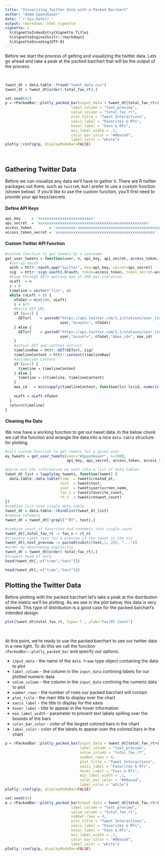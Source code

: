 ```yaml
---
title: "Visualizing Twitter Data with a Packed Barchart"
author: "Adam Spannbauer"
date: "`r Sys.Date()`"
output: rmarkdown::html_vignette
vignette: >
  %\VignetteIndexEntry{Vignette Title}
  %\VignetteEngine{knitr::rmarkdown}
  %\VignetteEncoding{UTF-8}
---
```


Before we start the process of getting and visualizing the twitter data.  Lets go ahead and take a peak at the packed barchart that will be the output of the process.

<br>

```r
tweet_dt = data.table::fread("tweet_data.csv")
tweet_dt = tweet_dt[order(-total_fav_rt),]
```

```r
set.seed(42)
p = rPackedBar::plotly_packed_bar(input_data = tweet_dt[total_fav_rt>0,],
                              label_column = "text_preview",
                              value_column = "total_fav_rt",
                              plot_title = "Tweet Interactions",
                              xaxis_label = "Favorites & RTs",
                              hover_label = "Favs & RTs",
                              min_label_width = .1,
                              color_bar_color = "#00aced",
                              label_color = "white")
plotly::config(p, displayModeBar=FALSE)
```

<br>

## Gathering Twitter Data

Before we can visualize any data we'll have to gather it.  There are R twitter packages out there, such as `twitteR`, but I prefer to use a custom function (shown below).  If you'd like to use the custom function, you'll first need to provide your api keys/secrets.

#### Define API Keys

```r
api_key     = 'xxxxxxxxxxxxxxxxxxxxxxxxx'
api_secret  = 'xxxxxxxxxxxxxxxxxxxxxxxxxxxxxxxxxxxxxxxxxxxxxxxxxx'
access_token        = 'xxxxxxxxx-xxxxxxxxxxxxxxxxxxxxxxxxxxxxxxxxxxxxxxxx'
access_token_secret = 'xxxxxxxxxxxxxxxxxxxxxxxxxxxxxxxxxxxxxxxxxxxxx'
```

#### Custom Twitter API Function

```r
#custom function to get tweets by a username
get_user_tweets = function(user, n, api_key, api_secret, access_token, access_token_secret) {
  #set up oauth
  auth = httr::oauth_app("twitter", key=api_key, secret=api_secret)
  sig  = httr::sign_oauth1.0(auth, token=access_token, token_secret=access_token_secret)
  #loop through GETs getting max of 200 per iteration
  nLeft  = n
  i = 0
  timeline = vector("list", n)
  while (nLeft > 0) {
    nToGet = min(200, nLeft)
    i = i+1
    #build GET URL
    if (i==1) {
      GETurl    = paste0("https://api.twitter.com/1.1/statuses/user_timeline.json?screen_name=", 
                         user,"&count=", nToGet)
    } else {
      GETurl    = paste0("https://api.twitter.com/1.1/statuses/user_timeline.json?screen_name=", 
                         user,"&count=", nToGet,"&max_id=", max_id)
    }
    #actual GET and content extract
    timelineRaw = httr::GET(GETurl, sig)
    timelineContent = httr::content(timelineRaw)
    #accumulate content
    if (i==1) {
      timeline = timelineContent
    } else {
      timeline = c(timeline, timelineContent)
    }
    max_id   = min(vapply(timelineContent, function(ls) ls$id, numeric(1)))
    
    nLeft = nLeft-nToGet
  }
  return(timeline)
}
```

#### Cleaning the Data

We now have a working function to get our tweet data.  In the below chunk we call the function and wrangle the data into a nice `data.table` structure for plotting.

```r
#call custom function to get tweets for a given user
my_tweets = get_user_tweets(user="ASpannbauer", n=1000,
                            api_key, api_secret, access_token, access_token_secret)

#parse out the information we want into a list of data.tables
tweet_dt_list = lapply(my_tweets, function(tweet) {
  data.table::data.table(time  = tweet$created_at,
                         text  = tweet$text,
                         user  = tweet$user$screen_name,
                         fav_n = tweet$favorite_count,
                         rt_n  = tweet$retweet_count)
})
#combine list into single data.table
tweet_dt = data.table::rbindlist(tweet_dt_list)
#remove retweets
tweet_dt = tweet_dt[!grepl("^RT", text),]

#combine count of favorites and retweets into single count
tweet_dt[,total_fav_rt := fav_n + rt_n]
#truncate tweet text for a preview of the tweet in the viz
tweet_dt[,text_preview := paste0(substr(text,1, 20), "...")]
#order by descending popularity
tweet_dt = tweet_dt[order(-total_fav_rt),]
#inspect head of data
head(tweet_dt[,-c("time","text")])
```

```r
head(tweet_dt[,-c("time","text")])
```

## Plotting the Twitter Data

Before plotting with the packed barchart let's take a peak at the distribution of the metric we'll be plotting.  As we see in the plot below, this data is very skewed.  This type of distribution is a good case for the packed barchart's intended design.

```r
plot(tweet_dt$total_fav_rt, type='l', ylab="Fav|RT Count")
```

<br>

At this point, we're ready to use the packed barchart to see our twitter data in a new light.  To do this we call the function `rPackedBar::plotly_packed_bar` and specify our options.

* `input_data` - the name of the `data.frame` type object containing the data to plot
* `label_column` - the column in the `input_data` contining labels for our plotted numeric data
* `value_column` - the column in the `input_data` contining the numeric data to plot
* `number_rows` - the number of rows our packed barchart will contain
* `plot_title` - the main title to display over the chart
* `xaxis_label` - the title to display for the xaxis
* `hover_label` - title to appear in the hover information
* `min_label_width` - parameter to prevent text labels spilling over the bounds of the bars
* `color_bar_color` - color of the largest colored bars in the chart
* `label_color` - color of the labels to appear over the colored bars in the chart

```r
p = rPackedBar::plotly_packed_bar(input_data = tweet_dt[total_fav_rt>0,],
                                  label_column = "text_preview",
                                  value_column = "total_fav_rt",
                                  number_rows = 4,
                                  plot_title = "Tweet Interactions",
                                  xaxis_label = "Favorites & RTs",
                                  hover_label = "Favs & RTs",
                                  min_label_width = .1,
                                  color_bar_color = "#00aced",
                                  label_color = "white")
plotly::config(p, displayModeBar=FALSE)
```

```r
set.seed(42)
p = rPackedBar::plotly_packed_bar(input_data = tweet_dt[total_fav_rt>0,],
                              label_column = "text_preview",
                              value_column = "total_fav_rt",
                              number_rows = 4,
                              plot_title = "Tweet Interactions",
                              xaxis_label = "Favorites & RTs",
                              hover_label = "Favs & RTs",
                              min_label_width = .1,
                              color_bar_color = "#00aced",
                              label_color = "white")
plotly::config(p, displayModeBar=FALSE)
```

<br><br>
